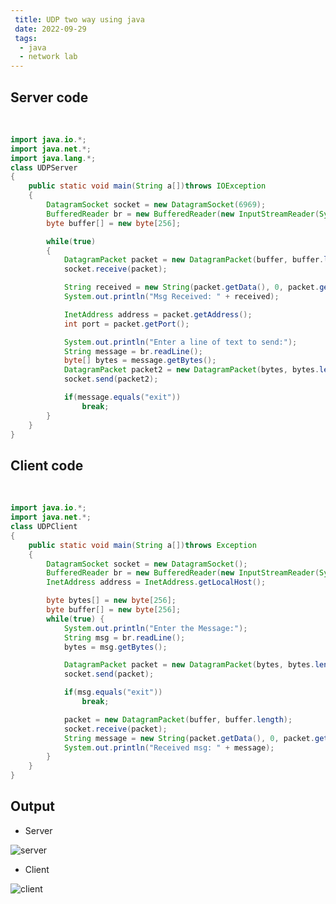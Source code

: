```yaml
---
 title: UDP two way using java
 date: 2022-09-29
 tags:
  - java
  - network lab 
---
```



## Server code

<br/>

```js:title=UDPServer.java
import java.io.*;
import java.net.*;
import java.lang.*;
class UDPServer
{
    public static void main(String a[])throws IOException
    {
        DatagramSocket socket = new DatagramSocket(6969);
        BufferedReader br = new BufferedReader(new InputStreamReader(System.in));
        byte buffer[] = new byte[256];

        while(true)
        {
            DatagramPacket packet = new DatagramPacket(buffer, buffer.length);
            socket.receive(packet);

            String received = new String(packet.getData(), 0, packet.getLength());
            System.out.println("Msg Received: " + received);

            InetAddress address = packet.getAddress();
            int port = packet.getPort();

            System.out.println("Enter a line of text to send:");
            String message = br.readLine();
            byte[] bytes = message.getBytes();
            DatagramPacket packet2 = new DatagramPacket(bytes, bytes.length, address, port);
            socket.send(packet2);

            if(message.equals("exit"))
                break;
        }
    }
}
```

## Client code

<br/>

```js:title=UDPClient.java
import java.io.*;
import java.net.*;
class UDPClient
{
    public static void main(String a[])throws Exception
    {
        DatagramSocket socket = new DatagramSocket();
        BufferedReader br = new BufferedReader(new InputStreamReader(System.in));
        InetAddress address = InetAddress.getLocalHost();

        byte bytes[] = new byte[256];
        byte buffer[] = new byte[256];
        while(true) {
            System.out.println("Enter the Message:");
            String msg = br.readLine();
            bytes = msg.getBytes();

            DatagramPacket packet = new DatagramPacket(bytes, bytes.length, address, 6969);
            socket.send(packet);

            if(msg.equals("exit"))
                break;

            packet = new DatagramPacket(buffer, buffer.length);
            socket.receive(packet);
            String message = new String(packet.getData(), 0, packet.getLength());
            System.out.println("Received msg: " + message);
        }
    }
}  

```

## Output

* Server

![server](./server.png)

* Client

![client](./client.png)

<ViewCount/>
